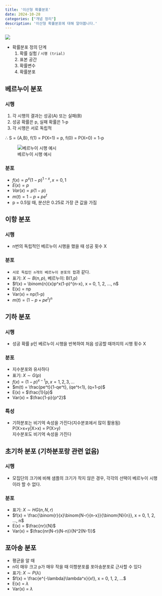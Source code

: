 ```yaml
---
title: '이산형 확률분포'
date: 2024-10-28
categories: ["개념 정리"]
description: '이산형 확률분포에 대해 알아봅니다.'
---
```


![](/img/stat-thumb.jpg){.post-thumbnail}

- 확률분포 정의 단계  
  1. 확률 실험 / `시행 (trial)`
  2. 표본 공간
  3. 확률변수
  4. 확률분포

## 베르누이 분포

### 시행

1. 각 시행의 결과는 성공(A) 또는 실패(B)
2. 성공 확률은 p, 실패 확률은 1-p
3. 각 시행은 서로 독립적

∴ S = {A,B}, f(1) = P(X=1) = p, f(0) = P(X=0) = 1-p

![베르누이 시행 예시](/img/bernui.jpg)

### 분포

- $f(x) = p^x(1-p)^{1-x}, x = 0, 1$
- $E(x) = p$
- $Var(x) = p(1-p)$
- $m(t) = 1 - p + pe^t$
- p = 0.5일 때, 분산은 0.25로 가장 큰 값을 가짐

## 이항 분포

### 시행

- n번의 독립적인 베르누이 시행을 했을 때 성공 횟수 X

### 분포

- `서로 독립인 n개의 베르누이 분포의 합`과 같다.
- 표기: $X \sim B(n,p)$, 베르누이: B(1,p)
- $f(x) = \binom{n}{x}p^x(1-p)^{n-x}, x = 0, 1, 2, ..., n$
- E(x) = np
- Var(x) = np(1-p)
- $m(t) = (1-p + pe^t)^n$

## 기하 분포

### 시행

- 성공 확률 p인 베르누이 시행을 반복하여 처음 성공할 때까지의 시행 횟수 X

### 분포

- 지수분포와 유사하다
- 표기: $X \sim G(p)$
- $f(x) = (1-p)^{x-1}p, x = 1, 2, 3, ...$
- $m(t) = \frac{pe^t}{1-qe^t}, (qe^t<1), (q=1-p)$
- E(x) = $\frac{1}{p}$
- Var(x) = $\frac{1-p}{p^2}$

### 특성

- 기하분포는 비기억 속성을 가진다(지수분포에서 많이 활용됨)  
  P(X>x+y|X>x) = P(X>y)  
  지수분포도 비기억 속성을 가진다

## 초기하 분포 (기하분포랑 관련 없음)

### 시행

- 모집단의 크기에 비해 샘플의 크기가 작지 않은 경우, 각각의 선택이 베르누이 시행이라 할 수 없다.

### 분포

- 표기: $X \sim HG(n, N, r)$
- $f(x) = \frac{\binom{r}{x}\binom{N-r}{n-x}}{\binom{N}{n}}, x = 0, 1, 2, ..., n$
- E(x) = $\frac{nr}{N}$
- Var(x) = $\frac{nr(N-r)(N-n)}{N^2(N-1)}$

## 포아송 분포

- 평균을 알 때
- n이 매우 크고 p가 매우 작을 때 이항분포를 포아송분포로 근사할 수 있다
- 표기: $X \sim P(\lambda)$
- $f(x) = \frac{e^{-\lambda}\lambda^x}{x!}, x = 0, 1, 2, ...$
- E(x) = $\lambda$
- Var(x) = $\lambda$
